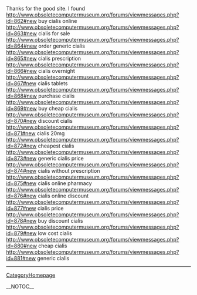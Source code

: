 Thanks for the good site. I found  http://www.obsoletecomputermuseum.org/forums/viewmessages.php?id=862#new buy cialis online
http://www.obsoletecomputermuseum.org/forums/viewmessages.php?id=863#new cialis for sale
http://www.obsoletecomputermuseum.org/forums/viewmessages.php?id=864#new order generic cialis
http://www.obsoletecomputermuseum.org/forums/viewmessages.php?id=865#new cialis prescription
http://www.obsoletecomputermuseum.org/forums/viewmessages.php?id=866#new cialis overnight
http://www.obsoletecomputermuseum.org/forums/viewmessages.php?id=867#new cialis tablets
http://www.obsoletecomputermuseum.org/forums/viewmessages.php?id=868#new purchase cialis
http://www.obsoletecomputermuseum.org/forums/viewmessages.php?id=869#new buy cheap cialis
http://www.obsoletecomputermuseum.org/forums/viewmessages.php?id=870#new discount cialis
http://www.obsoletecomputermuseum.org/forums/viewmessages.php?id=871#new cialis 20mg
http://www.obsoletecomputermuseum.org/forums/viewmessages.php?id=872#new cheapest cialis
http://www.obsoletecomputermuseum.org/forums/viewmessages.php?id=873#new generic cialis price
http://www.obsoletecomputermuseum.org/forums/viewmessages.php?id=874#new cialis without prescription
http://www.obsoletecomputermuseum.org/forums/viewmessages.php?id=875#new cialis online pharmacy
http://www.obsoletecomputermuseum.org/forums/viewmessages.php?id=876#new cialis online discount
http://www.obsoletecomputermuseum.org/forums/viewmessages.php?id=877#new cialis price
http://www.obsoletecomputermuseum.org/forums/viewmessages.php?id=878#new buy discount cialis
http://www.obsoletecomputermuseum.org/forums/viewmessages.php?id=879#new low cost cialis
http://www.obsoletecomputermuseum.org/forums/viewmessages.php?id=880#new cheap cialis
http://www.obsoletecomputermuseum.org/forums/viewmessages.php?id=881#new generic cialis
----
[[CategoryHomepage]]

__NOTOC__